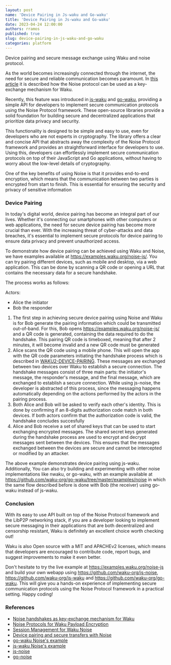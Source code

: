 ```yaml
---
layout: post
name: 'Device Pairing in Js-waku and Go-waku'
title: 'Device Pairing in Js-waku and Go-waku'
date: 2023-04-24 12:00:00
authors: rramos
published: true
slug: device-pairing-in-js-waku-and-go-waku
categories: platform
---
```


Device pairing and secure message exchange using Waku and noise protocol.

<!--truncate-->

As the world becomes increasingly connected through the internet, the need for secure and reliable communication becomes paramount. In [this article](https://vac.dev/wakuv2-noise) it is described how the Noise protocol can be used as a key-exchange mechanism for Waku.

Recently, this feature was introduced in [js-waku](https://github.com/waku-org/js-noise) and [go-waku](https://github.com/waku-org/go-waku), providing a simple API for developers to implement secure communication protocols using the Noise Protocol framework. These open-source libraries provide a solid foundation for building secure and decentralized applications that prioritize data privacy and security.

This functionality is designed to be simple and easy to use, even for developers who are not experts in cryptography. The library offers a clear and concise API that abstracts away the complexity of the Noise Protocol framework and provides an straightforward interface for developers to use. Using this, developers can effortlessly implement secure communication protocols on top of their JavaScript and Go applications, without having to worry about the low-level details of cryptography.

One of the key benefits of using Noise is that it provides end-to-end encryption, which means that the communication between two parties is encrypted from start to finish. This is essential for ensuring the security and privacy of sensitive information

### Device Pairing

In today's digital world, device pairing has become an integral part of our lives. Whether it's connecting our smartphones with other computers or web applications, the need for secure device pairing has become more crucial than ever. With the increasing threat of cyber-attacks and data breaches, it's essential to implement secure protocols for device pairing to ensure data privacy and prevent unauthorized access.

To demonstrate how device pairing can be achieved using Waku and Noise, we have examples available at https://examples.waku.org/noise-js/. You can try pairing different devices, such as mobile and desktop, via a web application. This can be done by scanning a QR code or opening a URL that contains the necessary data for a secure handshake.

The process works as follows:

Actors:

- Alice the initiator
- Bob the responder

1. The first step in achieving secure device pairing using Noise and Waku is for Bob generate the pairing information which could be transmitted out-of-band. For this, Bob opens https://examples.waku.org/noise-js/ and a QR code is generated, containing the data required to do the handshake. This pairing QR code is timeboxed, meaning that after 2 minutes, it will become invalid and a new QR code must be generated
2. Alice scans the QR code using a mobile phone. This will open the app with the QR code parameters initiating the handshake process which is described in [WAKU2-DEVICE-PAIRING](https://github.com/waku-org/specs/blob/master/standards/application/device-pairing.md/#protocol-flow). These messages are exchanged between two devices over Waku to establish a secure connection. The handshake messages consist of three main parts: the initiator's message, the responder's message, and the final message, which are exchanged to establish a secure connection. While using js-noise, the developer is abstracted of this process, since the messaging happens automatically depending on the actions performed by the actors in the pairing process.
3. Both Alice and Bob will be asked to verify each other's identity. This is done by confirming if an 8-digits authorization code match in both devices. If both actors confirm that the authorization code is valid, the handshake concludes succesfully
4. Alice and Bob receive a set of shared keys that can be used to start exchanging encrypted messages. The shared secret keys generated during the handshake process are used to encrypt and decrypt messages sent between the devices. This ensures that the messages exchanged between the devices are secure and cannot be intercepted or modified by an attacker.

The above example demonstrates device pairing using js-waku. Additionally, You can also try building and experimenting with other noise implementations like nwaku, or go-waku, with an example available at https://github.com/waku-org/go-waku/tree/master/examples/noise in which the same flow described before is done with Bob (the receiver) using go-waku instead of js-waku.

### Conclusion

With its easy to use API built on top of the Noise Protocol framework and the LibP2P networking stack, if you are a developer looking to implement secure messaging in their applications that are both decentralized and censorship resistant, Waku is definitely an excellent choice worth checking out!

Waku is also Open source with a MIT and APACHEv2 licenses, which means that developers are encouraged to contribute code, report bugs, and suggest improvements to make it even better.

Don't hesitate to try the live example at https://examples.waku.org/noise-js and build your own webapp using https://github.com/waku-org/js-noise, https://github.com/waku-org/js-waku and https://github.com/waku-org/go-waku. This will give you a hands-on experience of implementing secure communication protocols using the Noise Protocol framework in a practical setting. Happy coding!

### References

- [Noise handshakes as key-exchange mechanism for Waku](https://vac.dev/wakuv2-noise)
- [Noise Protocols for Waku Payload Encryption](https://github.com/waku-org/specs/blob/master/standards/application/noise.md)
- [Session Management for Waku Noise](https://github.com/waku-org/specs/blob/master/standards/application/noise-sessions.md)
- [Device pairing and secure transfers with Noise](https://github.com/waku-org/specs/blob/master/standards/application/device-pairing.md)
- [go-waku Noise's example](https://github.com/waku-org/go-waku/tree/master/examples/noise)
- [js-waku Noise's example](https://github.com/waku-org/js-waku-examples/tree/master/examples/noise-js)
- [js-noise](https://github.com/waku-org/js-noise/)
- [go-noise](https://github.com/waku-org/js-noise/)
